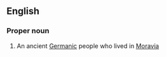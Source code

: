 ==English==

===Proper noun===
{{wikipedia}}
{{en-proper noun}}

# An ancient [[Germanic]] people who lived in [[Moravia]]